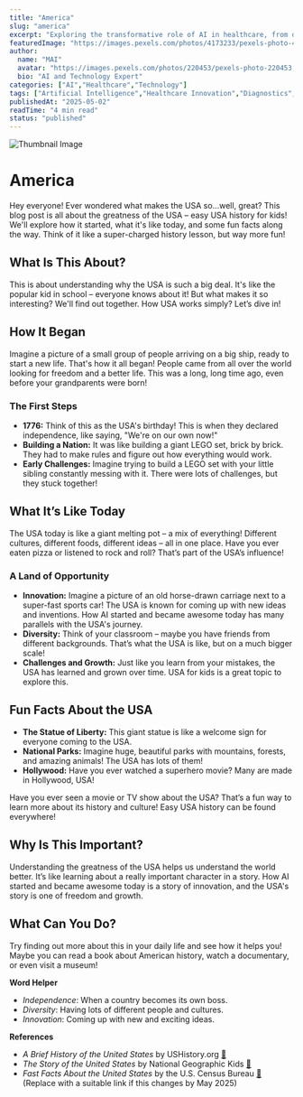 ```yaml
---
title: "America"
slug: "america"
excerpt: "Exploring the transformative role of AI in healthcare, from diagnostics to drug discovery."
featuredImage: "https://images.pexels.com/photos/4173233/pexels-photo-4173233.jpeg?auto=compress&cs=tinysrgb&w=1260&h=750&dpr=1"
author:
  name: "MAI"
  avatar: "https://images.pexels.com/photos/220453/pexels-photo-220453.jpeg?auto=compress&cs=tinysrgb&w=1260&h=750&dpr=1"
  bio: "AI and Technology Expert"
categories: ["AI","Healthcare","Technology"]
tags: ["Artificial Intelligence","Healthcare Innovation","Diagnostics","Drug Discovery"]
publishedAt: "2025-05-02"
readTime: "4 min read"
status: "published"
---
```

![Thumbnail Image](https://images.pexels.com/photos/4173233/pexels-photo-4173233.jpeg?auto=compress&cs=tinysrgb&w=1260&h=750&dpr=1 "AI in Healthcare")

# America

Hey everyone! Ever wondered what makes the USA so…well, great? This blog post is all about the greatness of the USA – easy USA history for kids!  We'll explore how it started, what it's like today, and some fun facts along the way.  Think of it like a super-charged history lesson, but way more fun!

## What Is This About?

This is about understanding why the USA is such a big deal. It's like the popular kid in school – everyone knows about it! But what makes it so interesting? We'll find out together. How USA works simply? Let’s dive in!

## How It Began

Imagine a picture of a small group of people arriving on a big ship, ready to start a new life. That's how it all began!  People came from all over the world looking for freedom and a better life. This was a long, long time ago, even before your grandparents were born!

### The First Steps

* **1776:**  Think of this as the USA's birthday!  This is when they declared independence, like saying, "We're on our own now!"
* **Building a Nation:** It was like building a giant LEGO set, brick by brick. They had to make rules and figure out how everything would work.
* **Early Challenges:** Imagine trying to build a LEGO set with your little sibling constantly messing with it.  There were lots of challenges, but they stuck together!


## What It’s Like Today

The USA today is like a giant melting pot – a mix of everything!  Different cultures, different foods, different ideas – all in one place.  Have you ever eaten pizza or listened to rock and roll?  That’s part of the USA’s influence!

### A Land of Opportunity

* **Innovation:** Imagine a picture of an old horse-drawn carriage next to a super-fast sports car!  The USA is known for coming up with new ideas and inventions.  How AI started and became awesome today has many parallels with the USA's journey.
* **Diversity:**  Think of your classroom – maybe you have friends from different backgrounds. That’s what the USA is like, but on a much bigger scale!
* **Challenges and Growth:** Just like you learn from your mistakes, the USA has learned and grown over time. USA for kids is a great topic to explore this.


## Fun Facts About the USA

* **The Statue of Liberty:** This giant statue is like a welcome sign for everyone coming to the USA.
* **National Parks:**  Imagine huge, beautiful parks with mountains, forests, and amazing animals! The USA has lots of them!
* **Hollywood:**  Have you ever watched a superhero movie? Many are made in Hollywood, USA!

Have you ever seen a movie or TV show about the USA?  That’s a fun way to learn more about its history and culture!  Easy USA history can be found everywhere!


## Why Is This Important?

Understanding the greatness of the USA helps us understand the world better. It’s like learning about a really important character in a story.  How AI started and became awesome today is a story of innovation, and the USA's story is one of freedom and growth.

## What Can You Do?

Try finding out more about this in your daily life and see how it helps you! Maybe you can read a book about American history, watch a documentary, or even visit a museum!


**Word Helper**

- *Independence*:  When a country becomes its own boss.
- *Diversity*:  Having lots of different people and cultures.
- *Innovation*: Coming up with new and exciting ideas.


**References**

- *A Brief History of the United States* by USHistory.org [🔗](https://www.ushistory.org/us/brief.asp)
- *The Story of the United States* by National Geographic Kids [🔗](https://kids.nationalgeographic.com/history/article/united-states)
- *Fast Facts About the United States* by the U.S. Census Bureau [🔗](https://www.census.gov/quickfacts/fact/table/US/PST045222) (Replace with a suitable link if this changes by May 2025)
